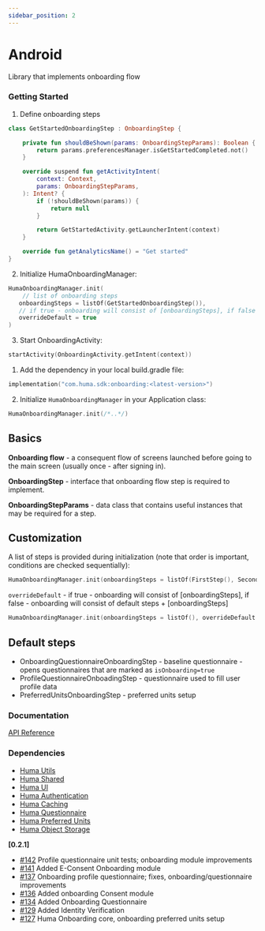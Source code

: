 ```yaml
---
sidebar_position: 2
---
```




# Android
Library that implements onboarding flow

### Getting Started
<Tabs>
<TabItem value="example" label="Example" default>

1. Define onboarding steps
```kotlin
class GetStartedOnboardingStep : OnboardingStep {

    private fun shouldBeShown(params: OnboardingStepParams): Boolean {
        return params.preferencesManager.isGetStartedCompleted.not()
    }

    override suspend fun getActivityIntent(
        context: Context,
        params: OnboardingStepParams,
    ): Intent? {
        if (!shouldBeShown(params)) {
            return null
        }

        return GetStartedActivity.getLauncherIntent(context)
    }

    override fun getAnalyticsName() = "Get started"
}
```

2. Initialize HumaOnboardingManager:
```kotlin
HumaOnboardingManager.init(
    // list of onboarding steps
   onboardingSteps = listOf(GetStartedOnboardingStep()),
   // if true - onboarding will consist of [onboardingSteps], if false - onboarding will consist of default steps (described in readme) + [onboardingSteps] 
   overrideDefault = true
)
```
3. Start OnboardingActivity:
```kotlin
startActivity(OnboardingActivity.getIntent(context))
```

</TabItem>
<TabItem value="installing" label="Installing">

1. Add the dependency in your local build.gradle file:
```kotlin
implementation("com.huma.sdk:onboarding:<latest-version>")
```
2. Initialize `HumaOnboardingManager` in your Application class:
```kotlin
HumaOnboardingManager.init(/*..*/)
```

</TabItem>
<TabItem value="readme" label="Readme" default>

## Basics

**Onboarding flow** - a consequent flow of screens launched before going to the main screen (usually once - after signing in).

**OnboardingStep** - interface that onboarding flow step is required to implement. 

**OnboardingStepParams** - data class that contains useful instances that may be required for a step.

## Customization

A list of steps is provided during initialization (note that order is important, conditions are checked sequentially):

```kotlin
HumaOnboardingManager.init(onboardingSteps = listOf(FirstStep(), SecondStep()))
```

`overrideDefault` - if true - onboarding will consist of [onboardingSteps], if false - onboarding will consist of default steps + [onboardingSteps] 

```kotlin
HumaOnboardingManager.init(onboardingSteps = listOf(), overrideDefault = false)
```

## Default steps

* OnboardingQuestionnaireOnboardingStep - baseline questionnaire - opens questionnaires that are marked as `isOnboarding=true`
* ProfileQuestionnaireOnboadingStep - questionnaire used to fill user profile data
* PreferredUnitsOnboardingStep - preferred units setup


 ### Documentation
[API Reference](https://github.com/huma-engineering/huma-android-sdk/releases)

### Dependencies
- [Huma Utils](../Utilities/Android.mdx)
- [Huma Shared](../Shared%20Models/Android.mdx)
- [Huma UI](../UI/Android.mdx)
- [Huma Authentication](../Authentication/Android.mdx)
- [Huma Caching](../Caching/Android.mdx)
- [Huma Questionnaire](../Questionnaire/Android.mdx)
- [Huma Preferred Units](../Preferred%20Units/Android.mdx)
- [Huma Object Storage](../Object%20Storage/Android.mdx)

</TabItem>
<TabItem value="changelog" label="Changelog">

**[0.2.1]**

  - [#142](https://github.com/huma-engineering/huma-android-sdk/pull/142) Profile questionnaire unit tests; onboarding module improvements
  - [#141](https://github.com/huma-engineering/huma-android-sdk/pull/141) Added E-Consent Onboarding module
  - [#137](https://github.com/huma-engineering/huma-android-sdk/pull/137) Onboarding profile questionnaire; fixes, onboarding/questionnaire improvements
  - [#136](https://github.com/huma-engineering/huma-android-sdk/pull/136) Added onboarding Consent module
  - [#134](https://github.com/huma-engineering/huma-android-sdk/pull/134) Added Onboarding Questionnaire
  - [#129](https://github.com/huma-engineering/huma-android-sdk/pull/129) Added Identity Verification
  - [#127](https://github.com/huma-engineering/huma-android-sdk/pull/127) Huma Onboarding core, onboarding preferred units setup

</TabItem>
</Tabs>
